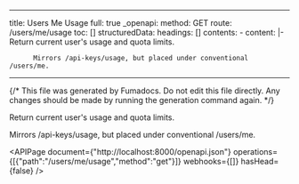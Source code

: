 <!-- AUTO-GENERATED: fumadocs-openapi (safe to overwrite) -->

---
title: Users Me Usage
full: true
_openapi:
  method: GET
  route: /users/me/usage
  toc: []
  structuredData:
    headings: []
    contents:
      - content: |-
          Return current user's usage and quota limits.

          Mirrors /api-keys/usage, but placed under conventional /users/me.
---

{/* This file was generated by Fumadocs. Do not edit this file directly. Any changes should be made by running the generation command again. */}

Return current user's usage and quota limits.

Mirrors /api-keys/usage, but placed under conventional /users/me.

<APIPage document={"http://localhost:8000/openapi.json"} operations={[{"path":"/users/me/usage","method":"get"}]} webhooks={[]} hasHead={false} />